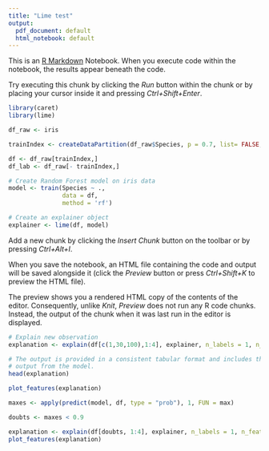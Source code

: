 ```yaml
---
title: "Lime test"
output:
  pdf_document: default
  html_notebook: default
---
```


This is an [R Markdown](http://rmarkdown.rstudio.com) Notebook. When you execute code within the notebook, the results appear beneath the code. 

Try executing this chunk by clicking the *Run* button within the chunk or by placing your cursor inside it and pressing *Ctrl+Shift+Enter*. 

```r
library(caret)
library(lime)

df_raw <- iris

trainIndex <- createDataPartition(df_raw$Species, p = 0.7, list= FALSE, times = 1)

df <- df_raw[trainIndex,]
df_lab <- df_raw[- trainIndex,]

# Create Random Forest model on iris data
model <- train(Species ~ ., 
               data = df, 
               method = 'rf')

# Create an explainer object
explainer <- lime(df, model)
```

Add a new chunk by clicking the *Insert Chunk* button on the toolbar or by pressing *Ctrl+Alt+I*.

When you save the notebook, an HTML file containing the code and output will be saved alongside it (click the *Preview* button or press *Ctrl+Shift+K* to preview the HTML file).

The preview shows you a rendered HTML copy of the contents of the editor. Consequently, unlike *Knit*, *Preview* does not run any R code chunks. Instead, the output of the chunk when it was last run in the editor is displayed.

```r
# Explain new observation
explanation <- explain(df[c(1,30,100),1:4], explainer, n_labels = 1, n_features = 2)

# The output is provided in a consistent tabular format and includes the
# output from the model.
head(explanation)
```

```r
plot_features(explanation)
```
```r
maxes <- apply(predict(model, df, type = "prob"), 1, FUN = max)

doubts <- maxes < 0.9

explanation <- explain(df[doubts, 1:4], explainer, n_labels = 1, n_features = 3)
plot_features(explanation)

```

